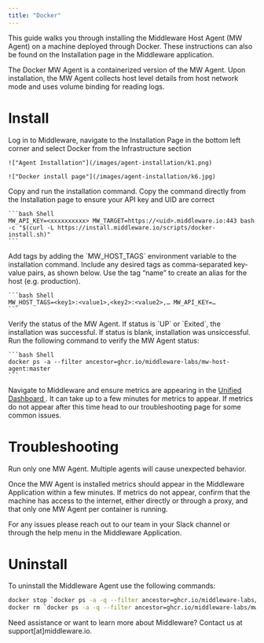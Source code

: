 ```yaml
---
title: "Docker"
---
```


This guide walks you through installing the Middleware Host Agent (MW Agent) on a machine deployed through Docker. These instructions can also be found on the Installation page in the Middleware application. 

The Docker MW Agent is a containerized version of the MW Agent. Upon installation, the MW Agent collects host level details from host network mode and uses volume binding for reading logs.

# Install

<Accordion title="Step 1: Access One-Step Install">
    Log in to Middleware, navigate to the Installation Page in the bottom left corner and select Docker from the Infrastructure section
    
    !["Agent Installation"](/images/agent-installation/k1.png)

    !["Docker install page"](/images/agent-installation/k6.jpg)
</Accordion>

<Accordion title="Step 2: Run Docker Install Command">
    Copy and run the installation command. Copy the command directly from the Installation page to ensure your API key and UID are correct 
    
    ```bash Shell
    MW_API_KEY=<xxxxxxxxxx> MW_TARGET=https://<uid>.middleware.io:443 bash -c "$(curl -L https://install.middleware.io/scripts/docker-install.sh)"
    ```
</Accordion>

<Accordion title="Step 3: Add Tags to installation [Optional]">
    Add tags by adding the `MW_HOST_TAGS` environment variable to the installation command. Include any desired tags as comma-separated key-value pairs, as shown below. Use the tag “name” to create an alias for the host (e.g. production). 
    
    ```bash Shell
    MW_HOST_TAGS=<key1>:<value1>,<key2>:<value2>,… MW_API_KEY=…
    ```
</Accordion>

<Accordion title="Step 4: Verify Installation">
    Verify the status of the MW Agent. If status is `UP` or `Exited`, the installation was successful. If status is blank, installation was unsiccessful. Run the following command to verify the MW Agent status:

    ```bash Shell
    docker ps -a --filter ancestor=ghcr.io/middleware-labs/mw-host-agent:master
    ```
</Accordion>

<Accordion title="Step 5: Check Your Dashboard">
    Navigate to Middleware and ensure metrics are appearing in the <a href="https://docs.middleware.io/docs/unified-dashboard/unified-view"> Unified Dashboard </a>. It can take up to a few minutes for metrics to appear. If metrics do not appear after this time head to our troubleshooting page for some common issues.
</Accordion>

# Troubleshooting

<Warning>  Run only one MW Agent. Multiple agents will cause unexpected behavior. </Warning>

Once the MW Agent is installed metrics should appear in the Middleware Application within a few minutes. If metrics do not appear, confirm that the machine has access to the internet, either directly or through a proxy, and that only one MW Agent per container is running. 

For any issues please reach out to our team in your Slack channel or through the help menu in the Middleware Application.

# Uninstall
To uninstall the Middleware Agent use the following commands:
```bash Shell
docker stop `docker ps -a -q --filter ancestor=ghcr.io/middleware-labs/mw-host-agent:master`
docker rm `docker ps -a -q --filter ancestor=ghcr.io/middleware-labs/mw-host-agent:master`
```

<Note> Need assistance or want to learn more about Middleware? Contact us at support[at]middleware.io. </Note>

